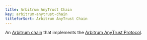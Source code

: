 ```yaml
---
title: Arbitrum AnyTrust Chain
key: arbitrum-anytrust-chain
titleforSort: Arbitrum AnyTrust Chain
---
```

<p>
An <a href="/intro/glossary#arbitrum-chain">Arbitrum chain</a> that implements the <a href="/intro/glossary#arbitrum-anytrust-protocol">Arbitrum AnyTrust Protocol</a>.
</p>
